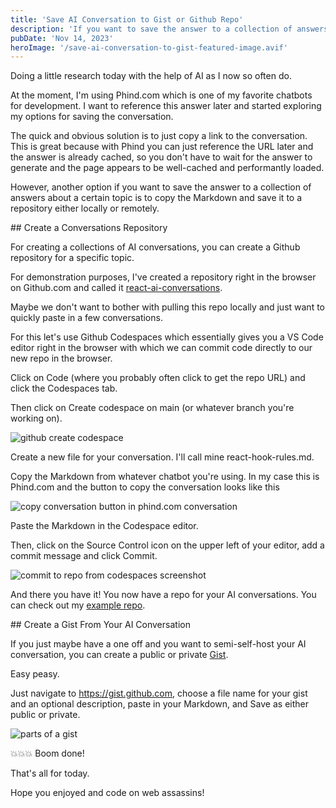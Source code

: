 ```yaml
---
title: 'Save AI Conversation to Gist or Github Repo'
description: 'If you want to save the answer to a collection of answers about a certain topic is to copy the Markdown and save it to a repository either locally or remotely. Another option for one-off conversations is to just save a Gist.'
pubDate: 'Nov 14, 2023'
heroImage: '/save-ai-conversation-to-gist-featured-image.avif'
---
```


Doing a little research today with the help of AI as I now so often do.

At the moment, I'm using Phind.com which is one of my favorite chatbots for development. I want to reference this answer later and started exploring my options for saving the conversation.

The quick and obvious solution is to just copy a link to the conversation. This is great because with Phind you can just reference the URL later and the answer is already cached, so you don't have to wait for the answer to generate and the page appears to be well-cached and performantly loaded.

However, another option if you want to save the answer to a collection of answers about a certain topic is to copy the Markdown and save it to a repository either locally or remotely.

<HeadingLink id="create-a-conversations-repository" tag="h2">
## Create a Conversations Repository
</HeadingLink>

For creating a collections of AI conversations, you can create a Github repository for a specific topic.

For demonstration purposes, I've created a repository right in the browser on Github.com and called it [react-ai-conversations](https://github.com/james0r/react-ai-conversations/).

Maybe we don't want to bother with pulling this repo locally and just want to quickly paste in a few conversations.

For this let's use Github Codespaces which essentially gives you a VS Code editor right in the browser with which we can commit code directly to our new repo in the browser.

Click on Code (where you probably often click to get the repo URL) and click the Codespaces tab.

Then click on Create codespace on main (or whatever branch you're working on).


<Image 
  src={GithubCreateCodespace}
  alt="github create codespace" 
  />

Create a new file for your conversation. I'll call mine react-hook-rules.md.

Copy the Markdown from whatever chatbot you're using. In my case this is Phind.com and the button to copy the conversation looks like this


<Image src={SaveAiConversation} alt="copy conversation button in phind.com conversation" />

Paste the Markdown in the Codespace editor.

Then, click on the Source Control icon on the upper left of your editor, add a commit message and click Commit.


<Image src={CommitFromVSCode} alt="commit to repo from codespaces screenshot" />

And there you have it! You now have a repo for your AI conversations. You can check out my [example repo](https://github.com/james0r/react-ai-conversations/).

<HeadingLink id="create-a-gist-from-your-ai-conversation" tag="h2">
## Create a Gist From Your AI Conversation
</HeadingLink>

If you just maybe have a one off and you want to semi-self-host your AI conversation, you can create a public or private [Gist](https://gist.github.com/).

Easy peasy.

Just navigate to https://gist.github.com, choose a file name for your gist and an optional description, paste in your Markdown, and Save as either public or private.


<Image src={PartsOfGist} alt="parts of a gist" />

💥💥💥 Boom done!

That's all for today.

Hope you enjoyed and code on web assassins!